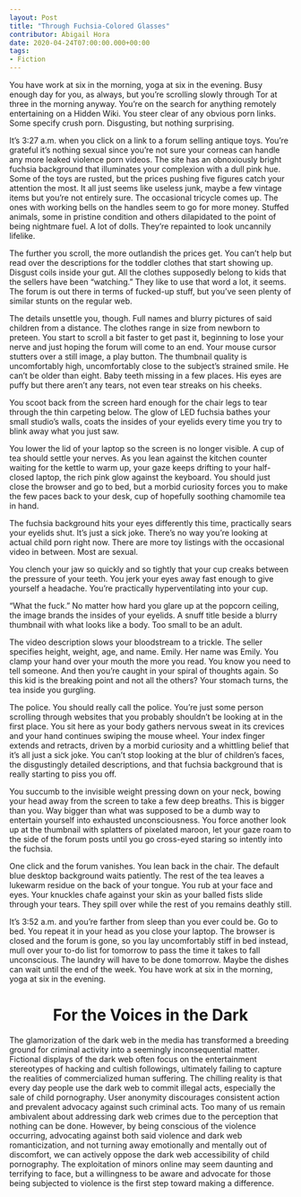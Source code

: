 ```yaml
---
layout: Post
title: "Through Fuchsia-Colored Glasses"
contributor: Abigail Hora
date: 2020-04-24T07:00:00.000+00:00
tags: 
- Fiction
---
```

You have work at six in the morning, yoga at six in the evening. Busy enough day for you, as always, but you’re scrolling slowly through Tor at three in the morning anyway. You’re on the search for anything remotely entertaining on a Hidden Wiki. You steer clear of any obvious porn links. Some specify crush porn. Disgusting, but nothing surprising.

It’s 3:27 a.m. when you click on a link to a forum selling antique toys. You’re grateful it’s nothing sexual since you’re not sure your corneas can handle any more leaked violence porn videos. The site has an obnoxiously bright fuchsia background that illuminates your complexion with a dull pink hue. Some of the toys are rusted, but the prices pushing five figures catch your attention the most. It all just seems like useless junk, maybe a few vintage items but you’re not entirely sure. The occasional tricycle comes up. The ones with working bells on the handles seem to go for more money. Stuffed animals, some in pristine condition and others dilapidated to the point of being nightmare fuel. A lot of dolls. They’re repainted to look uncannily lifelike.

The further you scroll, the more outlandish the prices get. You can’t help but read over the descriptions for the toddler clothes that start showing up. Disgust coils inside your gut. All the clothes supposedly belong to kids that the sellers have been “watching.” They like to use that word a lot, it seems. The forum is out there in terms of fucked-up stuff, but you’ve seen plenty of similar stunts on the regular web.

The details unsettle you, though. Full names and blurry pictures of said children from a distance. The clothes range in size from newborn to preteen. You start to scroll a bit faster to get past it, beginning to lose your nerve and just hoping the forum will come to an end. Your mouse cursor stutters over a still image, a play button. The thumbnail quality is uncomfortably high, uncomfortably close to the subject’s strained smile. He can’t be older than eight. Baby teeth missing in a few places. His eyes are puffy but there aren’t any tears, not even tear streaks on his cheeks.

You scoot back from the screen hard enough for the chair legs to tear through the thin carpeting below. The glow of LED fuchsia bathes your small studio’s walls, coats the insides of your eyelids every time you try to blink away what you just saw.

You lower the lid of your laptop so the screen is no longer visible. A cup of tea should settle your nerves. As you lean against the kitchen counter waiting for the kettle to warm up, your gaze keeps drifting to your half-closed laptop, the rich pink glow against the keyboard. You should just close the browser and go to bed, but a morbid curiosity forces you to make the few paces back to your desk, cup of hopefully soothing chamomile tea in hand.

The fuchsia background hits your eyes differently this time, practically sears your eyelids shut. It’s just a sick joke. There’s no way you’re looking at actual child porn right now. There are more toy listings with the occasional video in between. Most are sexual.

You clench your jaw so quickly and so tightly that your cup creaks between the pressure of your teeth. You jerk your eyes away fast enough to give yourself a headache. You’re practically hyperventilating into your cup.

“What the fuck.” No matter how hard you glare up at the popcorn ceiling, the image brands the insides of your eyelids. A snuff title beside a blurry thumbnail with what looks like a body. Too small to be an adult.

The video description slows your bloodstream to a trickle. The seller specifies height, weight, age, and name. Emily. Her name was Emily. You clamp your hand over your mouth the more you read. You know you need to tell someone. And then you’re caught in your spiral of thoughts again. So this kid is the breaking point and not all the others? Your stomach turns, the tea inside you gurgling.

The police. You should really call the police. You’re just some person scrolling through websites that you probably shouldn’t be looking at in the first place. You sit here as your body gathers nervous sweat in its crevices and your hand continues swiping the mouse wheel. Your index finger extends and retracts, driven by a morbid curiosity and a whittling belief that it’s all just a sick joke. You can’t stop looking at the blur of children’s faces, the disgustingly detailed descriptions, and that fuchsia background that is really starting to piss you off.

You succumb to the invisible weight pressing down on your neck, bowing your head away from the screen to take a few deep breaths. This is bigger than you. Way bigger than what was supposed to be a dumb way to entertain yourself into exhausted unconsciousness. You force another look up at the thumbnail with splatters of pixelated maroon, let your gaze roam to the side of the forum posts until you go cross-eyed staring so intently into the fuchsia.

One click and the forum vanishes. You lean back in the chair. The default blue desktop background waits patiently. The rest of the tea leaves a lukewarm residue on the back of your tongue. You rub at your face and eyes. Your knuckles chafe against your skin as your balled fists slide through your tears. They spill over while the rest of you remains deathly still.

It’s 3:52 a.m. and you’re farther from sleep than you ever could be. Go to bed. You repeat it in your head as you close your laptop. The browser is closed and the forum is gone, so you lay uncomfortably stiff in bed instead, mull over your to-do list for tomorrow to pass the time it takes to fall unconscious. The laundry will have to be done tomorrow. Maybe the dishes can wait until the end of the week. You have work at six in the morning, yoga at six in the evening.

# <center>For the Voices in the Dark</center>

The glamorization of the dark web in the media has transformed a breeding ground for criminal activity into a seemingly inconsequential matter. Fictional displays of the dark web often focus on the entertainment stereotypes of hacking and cultish followings, ultimately failing to capture the realities of commercialized human suffering. The chilling reality is that every day people use the dark web to commit illegal acts, especially the sale of child pornography. User anonymity discourages consistent action and prevalent advocacy against such criminal acts. Too many of us remain ambivalent about addressing dark web crimes due to the perception that nothing can be done. However, by being conscious of the violence occurring, advocating against both said violence and dark web romanticization, and not turning away emotionally and mentally out of discomfort, we can actively oppose the dark web accessibility of child pornography. The exploitation of minors online may seem daunting and terrifying to face, but a willingness to be aware and advocate for those being subjected to violence is the first step toward making a difference.